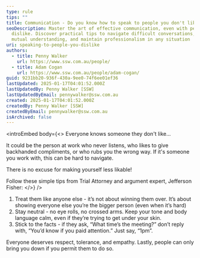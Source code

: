 ```yaml
---
type: rule
tips: ""
title: Communication - Do you know how to speak to people you don't like?
seoDescription: Master the art of effective communication, even with people you
  dislike. Discover practical tips to navigate difficult conversations, build
  mutual understanding, and maintain professionalism in any situation
uri: speaking-to-people-you-dislike
authors:
  - title: Penny Walker
    url: https://www.ssw.com.au/people/
  - title: Adam Cogan
    url: https://www.ssw.com.au/people/adam-cogan/
guid: 9231bb20-936f-430a-9ee0-74f6ee01ef36
lastUpdated: 2025-01-17T04:01:52.000Z
lastUpdatedBy: Penny Walker [SSW]
lastUpdatedByEmail: pennywalker@ssw.com.au
created: 2025-01-17T04:01:52.000Z
createdBy: Penny Walker [SSW]
createdByEmail: pennywalker@ssw.com.au
isArchived: false
---
```

<introEmbed
  body={<>
Everyone knows someone they don't like...

It could be the person at work who never listens, who likes to give backhanded compliments, or who rubs you the wrong way. If it's someone you work with, this can be hard to navigate.

There is no excuse for making yourself less likable!

<introYoutube url="https://youtube.com/shorts/E8TycWIl9Ak?si=cqBvsIYoNa5T0L6C" description="Video: How to talk to someone you don’t like. 3 steps from Jefferson Fisher (46 sec)" />

Follow these simple tips from Trial Attorney and argument expert, Jefferson Fisher:
  </>}
/>
1. Treat them like anyone else - it’s not about winning them over. It’s about showing everyone else you’re the bigger person (even when it’s hard)
2. Stay neutral - no eye rolls, no crossed arms. Keep your tone and body language calm, even if they’re trying to get under your skin.
3. Stick to the facts - if they ask, “What time’s the meeting?” don’t reply with, “You’d know if you paid attention.” Just say, “1pm”.

Everyone deserves respect, tolerance, and empathy. Lastly, people can only bring you down if you permit them to do so.

